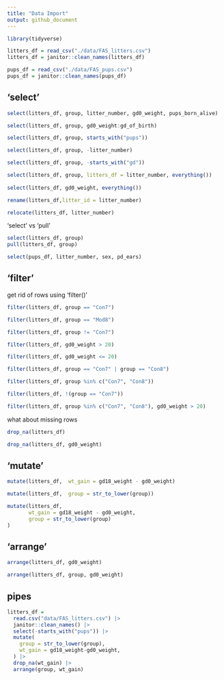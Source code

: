 ```yaml
---
title: "Data Import"
output: github_document
---
```


```r
library(tidyverse)

```

```r
litters_df = read_csv("./data/FAS_litters.csv")
litters_df = janitor::clean_names(litters_df)

pups_df = read_csv("./data/FAS_pups.csv")
pups_df = janitor::clean_names(pups_df)

```


## 'select'

```r
select(litters_df, group, litter_number, gd0_weight, pups_born_alive)

select(litters_df, group, gd0_weight:gd_of_birth)

select(litters_df, group, starts_with("pups"))

select(litters_df, group, -litter_number)

select(litters_df, group, -starts_with("gd"))

select(litters_df, group, litters_df = litter_number, everything())
       
select(litters_df, gd0_weight, everything())       
```


```r
rename(litters_df,litter_id = litter_number)

relocate(litters_df, litter_number)

```


'select' vs 'pull'

```r
select(litters_df, group)
pull(litters_df, group)
```

```r
select(pups_df, litter_number, sex, pd_ears)
```

## 'filter'

get rid of rows using 'filter()'

```r
filter(litters_df, group == "Con7")

filter(litters_df, group == "Mod8")

filter(litters_df, group != "Con7")

filter(litters_df, gd0_weight > 20)

filter(litters_df, gd0_weight <= 20)

filter(litters_df, group == "Con7" | group == "Con8")

filter(litters_df, group %in% c("Con7", "Con8"))

filter(litters_df, !(group == "Con7"))

filter(litters_df, group %in% c("Con7", "Con8"), gd0_weight > 20)
```

what about missing rows

```r
drop_na(litters_df)

drop_na(litters_df, gd0_weight)
```

## 'mutate'

```r
mutate(litters_df,  wt_gain = gd18_weight - gd0_weight)

mutate(litters_df,  group = str_to_lower(group))

mutate(litters_df,  
       wt_gain = gd18_weight - gd0_weight,
       group = str_to_lower(group)
)
```

## 'arrange'

```r
arrange(litters_df, gd0_weight)

arrange(litters_df, group, gd0_weight)
```

## pipes

```r
litters_df =
  read.csv("data/FAS_litters.csv") |>
  janitor::clean_names() |>
  select(-starts_with("pups")) |>
  mutate(
    group = str_to_lower(group),
    wt_gain = gd18_weight-gd0_weight,
  ) |>
  drop_na(wt_gain) |>
  arrange(group, wt_gain)
```

